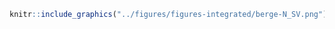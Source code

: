 <!-- #### Intégrité des berges - Naturelle - Semi-végétalisée {-} -->


<!-- -------------------------------------------------- -->

```r
knitr::include_graphics("../figures/figures-integrated/berge-N_SV.png")
```

<br>
